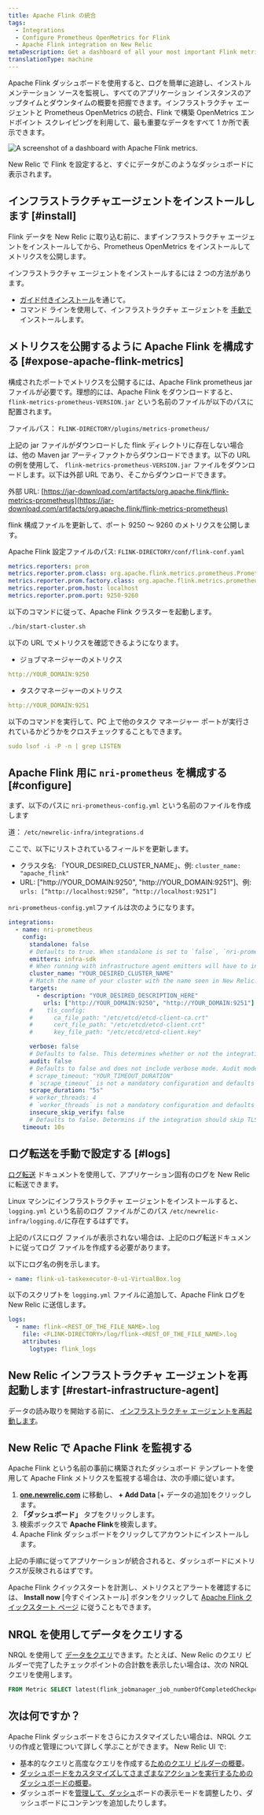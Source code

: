 ```yaml
---
title: Apache Flink の統合
tags:
  - Integrations
  - Configure Prometheus OpenMetrics for Flink
  - Apache Flink integration on New Relic
metaDescription: Get a dashboard of all your most important Flink metrics with our quickstart.
translationType: machine
---
```



Apache Flink ダッシュボードを使用すると、ログを簡単に追跡し、インストルメンテーション ソースを監視し、すべてのアプリケーション インスタンスのアップタイムとダウンタイムの概要を把握できます。インフラストラクチャ エージェントと Prometheus OpenMetrics の統合、Flink で構築 <InlinePopover type="dashboards"/>OpenMetrics エンドポイント スクレイピングを利用して、最も重要なデータをすべて 1 か所で表示できます。

<img
  src={dashboardsApacheFlinkQuickstart}
  title="Apache Flink dashboard landing page"
  alt="A screenshot of a dashboard with Apache Flink metrics."
/>

<figcaption>
  New Relic で Flink を設定すると、すぐにデータがこのようなダッシュボードに表示されます。
</figcaption>

## インフラストラクチャエージェントをインストールします [#install]

Flink データを New Relic に取り込む前に、まずインフラストラクチャ エージェントをインストールしてから、Prometheus OpenMetrics をインストールしてメトリクスを公開します。

インフラストラクチャ エージェントをインストールするには 2 つの方法があります。

* [ガイド付きインストール](https://one.newrelic.com/nr1-core?state=5e236fa2-fbfd-1f53-e55d-9241d2a73068)を通じて。
* コマンド ラインを使用して、インフラストラクチャ エージェントを [手動で](/docs/infrastructure/install-infrastructure-agent/linux-installation/install-infrastructure-monitoring-agent-linux)インストールします。

## メトリクスを公開するように Apache Flink を構成する [#expose-apache-flink-metrics]

構成されたポートでメトリクスを公開するには、Apache Flink prometheus jar ファイルが必要です。理想的には、Apache Flink をダウンロードすると、 `flink-metrics-prometheus-VERSION.jar` という名前のファイルが以下のパスに配置されます。

ファイルパス： `FLINK-DIRECTORY/plugins/metrics-prometheus/`

上記の jar ファイルがダウンロードした flink ディレクトリに存在しない場合は、他の Maven jar アーティファクトからダウンロードできます。以下の URL の例を使用して、 `flink-metrics-prometheus-VERSION.jar` ファイルをダウンロードします。以下は外部 URL であり、そこからダウンロードできます。

外部 URL: [https://jar-download.com/artifacts/org.apache.flink/flink-metrics-prometheus](https://jar-download.com/artifacts/org.apache.flink/flink-metrics-prometheus)

flink 構成ファイルを更新して、ポート 9250 ～ 9260 のメトリクスを公開します。

Apache Flink 設定ファイルのパス: `FLINK-DIRECTORY/conf/flink-conf.yaml`

```yml
metrics.reporters: prom
metrics.reporter.prom.class: org.apache.flink.metrics.prometheus.PrometheusReporter
metrics.reporter.prom.factory.class: org.apache.flink.metrics.prometheus.PrometheusReporterFactory
metrics.reporter.prom.host: localhost
metrics.reporter.prom.port: 9250-9260
```

以下のコマンドに従って、Apache Flink クラスターを起動します。

```bash
./bin/start-cluster.sh
```

以下の URL でメトリクスを確認できるようになります。

* ジョブマネージャーのメトリクス

```yml
http://YOUR_DOMAIN:9250
```

* タスクマネージャーのメトリクス

```yml
http://YOUR_DOMAIN:9251
```

以下のコマンドを実行して、PC 上で他のタスク マネージャー ポートが実行されているかどうかをクロスチェックすることもできます。

```yml
sudo lsof -i -P -n | grep LISTEN
```

## Apache Flink 用に `nri-prometheus` を構成する [#configure]

まず、以下のパスに `nri-prometheus-config.yml` という名前のファイルを作成します

道： `/etc/newrelic-infra/integrations.d`

ここで、以下にリストされているフィールドを更新します。

* クラスタ名: 「YOUR_DESIRED_CLUSTER_NAME」、例: `cluster_name: "apache_flink"`
* URL: \["http&#x3A;//YOUR_DOMAIN:9250", "http&#x3A;//YOUR_DOMAIN:9251"]、例: `urls: [“http://localhost:9250”, “http://localhost:9251”]`

`nri-prometheus-config.yml`ファイルは次のようになります。

```yml
integrations:
  - name: nri-prometheus
    config:
      standalone: false
      # Defaults to true. When standalone is set to `false`, `nri-prometheus` requires an infrastructure agent to send data.
      emitters: infra-sdk
      # When running with infrastructure agent emitters will have to include infra-sdk
      cluster_name: "YOUR_DESIRED_CLUSTER_NAME"
      # Match the name of your cluster with the name seen in New Relic. 
      targets:
        - description: "YOUR_DESIRED_DESCRIPTION_HERE"
          urls: ["http://YOUR_DOMAIN:9250", "http://YOUR_DOMAIN:9251"]
      #    tls_config:
      #      ca_file_path: "/etc/etcd/etcd-client-ca.crt"
      #      cert_file_path: "/etc/etcd/etcd-client.crt"
      #      key_file_path: "/etc/etcd/etcd-client.key"

      verbose: false
      # Defaults to false. This determines whether or not the integration should run in verbose mode.
      audit: false
      # Defaults to false and does not include verbose mode. Audit mode logs the uncompressed data sent to New Relic and can lead to a high log volume.
      # scrape_timeout: "YOUR_TIMEOUT_DURATION"
      # `scrape_timeout` is not a mandatory configuration and defaults to 30s. The HTTP client timeout when fetching data from endpoints.
      scrape_duration: "5s"
      # worker_threads: 4
      # `worker_threads` is not a mandatory configuration and defaults to `4` for clusters with more than 400 endpoints. Slowly increase the worker thread until scrape time falls between the desired `scrape_duration`. Note: Increasing this value too much results in huge memory consumption if too many metrics are scraped at once.
      insecure_skip_verify: false
      # Defaults to false. Determins if the integration should skip TLS verification or not.
    timeout: 10s
```

## ログ転送を手動で設定する [#logs]

[ログ転送](https://docs.newrelic.com/docs/logs/forward-logs/forward-your-logs-using-infrastructure-agent/) ドキュメントを使用して、アプリケーション固有のログを New Relic に転送できます。

Linux マシンにインフラストラクチャ エージェントをインストールすると、 `logging.yml` という名前のログ ファイルがこのパス `/etc/newrelic-infra/logging.d/`に存在するはずです。

上記のパスにログ ファイルが表示されない場合は、上記のログ転送ドキュメントに従ってログ ファイルを作成する必要があります。

以下にログ名の例を示します。

```yml
- name: flink-u1-taskexecutor-0-u1-VirtualBox.log
```

以下のスクリプトを `logging.yml` ファイルに追加して、Apache Flink ログを New Relic に送信します。

```yml
logs:
  - name: flink-<REST_OF_THE_FILE_NAME>.log 
    file: <FLINK-DIRECTORY>/log/flink-<REST_OF_THE_FILE_NAME>.log
    attributes:
      logtype: flink_logs
```

## New Relic インフラストラクチャ エージェントを再起動します [#restart-infrastructure-agent]

データの読み取りを開始する前に、 [インフラストラクチャ エージェントを再起動します](/docs/infrastructure/install-infrastructure-agent/manage-your-agent/start-stop-restart-infrastructure-agent/)。

## New Relic で Apache Flink を監視する

Apache Flink という名前の事前に構築されたダッシュボード テンプレートを使用して Apache Flink メトリクスを監視する場合は、次の手順に従います。

1. **[one.newrelic.com](https://one.newrelic.com/)** に移動し、 **+ Add Data** \[+ データの追加]をクリックします。
2. **「ダッシュボード」** タブをクリックします。
3. 検索ボックスで **Apache Flink**を検索します。
4. Apache Flink ダッシュボードをクリックしてアカウントにインストールします。

上記の手順に従ってアプリケーションが統合されると、ダッシュボードにメトリクスが反映されるはずです。

Apache Flink クイックスタートを計測し、メトリクスとアラートを確認するには、 **Install now** \[今すぐインストール] ボタンをクリックして [Apache Flink クイックスタート ページ](https://newrelic.com/instant-observability/apache-flink) に従うこともできます。

## NRQL を使用してデータをクエリする

NRQL を使用して [データをクエリ](/docs/apis/nerdgraph/examples/nerdgraph-nrql-tutorial/)できます。たとえば、New Relic のクエリ ビルダーで完了したチェックポイントの合計数を表示したい場合は、次の NRQL クエリを使用します。

```sql
FROM Metric SELECT latest(flink_jobmanager_job_numberOfCompletedCheckpoints) AS 'Number of Completed Checkpoints'
```

## 次は何ですか？

Apache Flink ダッシュボードをさらにカスタマイズしたい場合は、NRQL クエリの作成と管理について詳しく学ぶことができます。 <InlinePopover type="dashboards"/>New Relic UI で:

* 基本的なクエリと高度なクエリを作成する[ためのクエリ ビルダーの概要](/docs/query-your-data/explore-query-data/query-builder/introduction-query-builder)。
* [ダッシュボードをカスタマイズしてさまざまなアクションを実行するためのダッシュボードの概要](/docs/query-your-data/explore-query-data/dashboards/introduction-dashboards)。
* ダッシュボードを[管理して、ダッシュ](/docs/query-your-data/explore-query-data/dashboards/manage-your-dashboard)ボードの表示モードを調整したり、ダッシュボードにコンテンツを追加したりします。
